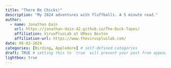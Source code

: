 ```yaml
---
title: "There Be Chicks!"
description: "My 2024 adventures with fluffballs. A 5 minute read."
author:
  - name: Jonathan Dain
    url: https://jonathan-dain-42.github.io/The-Duck-Tapes/
    affiliation: VirusPlusLab at UMass Boston
    affiliation-url: https://www.theviruspluslab.com/
date: 06-03-2024
categories: [Birding, Appledore] # self-defined categories
draft: TRUE # setting this to `true` will prevent your post from appearing on your listing page until you're ready!
lightbox: true
---
```


<!-- Outline:  -->
<!-- - Sunset pic with Gull flying -->
<!-- - Introduce the Microbiome Piece -->
<!-- - Introduce the Chicks -->
<!-- - Share some pictures -->


